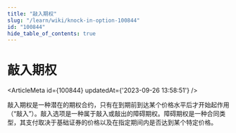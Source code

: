 ```yaml
---
title: "敲入期权"
slug: "/learn/wiki/knock-in-option-100844"
id: "100844"
hide_table_of_contents: true
---
```



# 敲入期权

<ArticleMeta id={100844} updatedAt={'2023-09-26 13:58:51'} />
<div className='border-solid border-b border-t-0 my-4 border-[var(--ifm-color-gray-300)]' />

敲入期权是一种潜在的期权合约，只有在到期前到达某个价格水平后才开始起作用（“敲入”）。敲入选项是一种属于敲入或敲出的障碍期权。障碍期权是一种合同类型，其支付取决于基础证券的价格以及在指定期间内是否达到某个特定价格。
